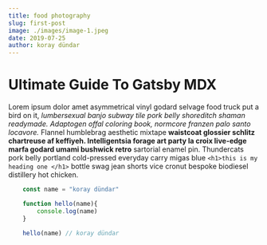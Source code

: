 ```yaml
---
title: food photography
slug: first-post
image: ./images/image-1.jpeg
date: 2019-07-25
author: koray dündar
---
```



# Ultimate Guide To Gatsby MDX


Lorem ipsum dolor amet asymmetrical vinyl godard selvage food truck put a bird on it, _lumbersexual banjo subway tile pork belly shoreditch shaman readymade. Adaptogen offal coloring book, normcore franzen palo santo locavore._ Flannel humblebrag aesthetic mixtape **waistcoat glossier schlitz chartreuse af keffiyeh. Intelligentsia forage art party la croix live-edge marfa godard umami bushwick retro** sartorial enamel pin. Thundercats pork belly portland cold-pressed everyday carry migas blue
`<h1>this is my heading one </h1>`
bottle swag jean shorts vice cronut bespoke biodiesel distillery hot chicken.

<Counter/>

<div className="code">

```javascript
    const name = "koray dündar"

    function hello(name){
        console.log(name)
    }

    hello(name) // koray dündar
```

</div>

